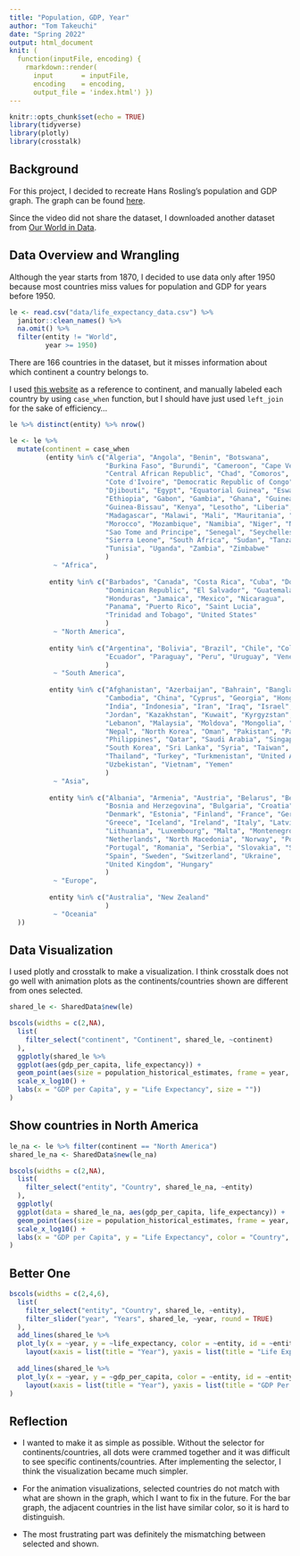 ```yaml
---
title: "Population, GDP, Year"
author: "Tom Takeuchi"
date: "Spring 2022"
output: html_document
knit: (
  function(inputFile, encoding) { 
    rmarkdown::render( 
      input       = inputFile, 
      encoding    = encoding,
      output_file = 'index.html') })
---
```


```r
knitr::opts_chunk$set(echo = TRUE)
library(tidyverse)
library(plotly)
library(crosstalk)
```

## Background

For this project, I decided to recreate Hans Rosling's population and GDP graph. The graph can be found [here](https://www.youtube.com/watch?v=jbkSRLYSojo&ab_channel=BBC). 

Since the video did not share the dataset, I downloaded another dataset from [Our World in Data](https://ourworldindata.org/grapher/life-expectancy-vs-gdp-per-capita). 

## Data Overview and Wrangling

Although the year starts from 1870, I decided to use data only after 1950 because most countries miss values for population and GDP for years before 1950.


```r
le <- read.csv("data/life_expectancy_data.csv") %>% 
  janitor::clean_names() %>% 
  na.omit() %>% 
  filter(entity != "World",
         year >= 1950) 
```

There are 166 countries in the dataset, but it misses information about which continent a country belongs to.

I used [this website](https://statisticstimes.com/geography/countries-by-continents.php) as a reference to continent, and manually labeled each country by using `case_when` function, but I should have just used `left_join` for the sake of efficiency...

```r
le %>% distinct(entity) %>% nrow()
```

```r
le <- le %>% 
  mutate(continent = case_when
         (entity %in% c("Algeria", "Angola", "Benin", "Botswana",
                        "Burkina Faso", "Burundi", "Cameroon", "Cape Verde",
                        "Central African Republic", "Chad", "Comoros", "Congo",
                        "Cote d'Ivoire", "Democratic Republic of Congo",
                        "Djibouti", "Egypt", "Equatorial Guinea", "Eswatini",
                        "Ethiopia", "Gabon", "Gambia", "Ghana", "Guinea",
                        "Guinea-Bissau", "Kenya", "Lesotho", "Liberia", "Libya",
                        "Madagascar", "Malawi", "Mali", "Mauritania", "Mauritius", 
                        "Morocco", "Mozambique", "Namibia", "Niger", "Nigeria", "Rwanda",
                        "Sao Tome and Principe", "Senegal", "Seychelles",
                        "Sierra Leone", "South Africa", "Sudan", "Tanzania", "Togo",
                        "Tunisia", "Uganda", "Zambia", "Zimbabwe"
                        )
           ~ "Africa",
           
          entity %in% c("Barbados", "Canada", "Costa Rica", "Cuba", "Dominica",
                        "Dominican Republic", "El Salvador", "Guatemala", "Haiti",
                        "Honduras", "Jamaica", "Mexico", "Nicaragua",
                        "Panama", "Puerto Rico", "Saint Lucia", 
                        "Trinidad and Tobago", "United States"
                        ) 
           ~ "North America",
           
          entity %in% c("Argentina", "Bolivia", "Brazil", "Chile", "Colombia",
                        "Ecuador", "Paraguay", "Peru", "Uruguay", "Venezuela"
                        ) 
           ~ "South America",
           
          entity %in% c("Afghanistan", "Azerbaijan", "Bahrain", "Bangladesh",
                        "Cambodia", "China", "Cyprus", "Georgia", "Hong Kong",
                        "India", "Indonesia", "Iran", "Iraq", "Israel", "Japan",
                        "Jordan", "Kazakhstan", "Kuwait", "Kyrgyzstan", "Laos",
                        "Lebanon", "Malaysia", "Moldova", "Mongolia", "Myanmar",
                        "Nepal", "North Korea", "Oman", "Pakistan", "Palestine",
                        "Philippines", "Qatar", "Saudi Arabia", "Singapore",
                        "South Korea", "Sri Lanka", "Syria", "Taiwan", "Tajikistan",
                        "Thailand", "Turkey", "Turkmenistan", "United Arab Emirates",
                        "Uzbekistan", "Vietnam", "Yemen"
                        ) 
           ~ "Asia",
           
          entity %in% c("Albania", "Armenia", "Austria", "Belarus", "Belgium",
                        "Bosnia and Herzegovina", "Bulgaria", "Croatia", "Czechia",
                        "Denmark", "Estonia", "Finland", "France", "Germany", 
                        "Greece", "Iceland", "Ireland", "Italy", "Latvia",
                        "Lithuania", "Luxembourg", "Malta", "Montenegro",
                        "Netherlands", "North Macedonia", "Norway", "Poland",
                        "Portugal", "Romania", "Serbia", "Slovakia", "Slovenia",
                        "Spain", "Sweden", "Switzerland", "Ukraine", 
                        "United Kingdom", "Hungary"
                        ) 
           ~ "Europe",
           
          entity %in% c("Australia", "New Zealand"
                        ) 
           ~ "Oceania"
  ))
```

## Data Visualization

I used plotly and crosstalk to make a visualization.  I think crosstalk does not go well with animation plots as the continents/countries shown are different from ones selected.

```r
shared_le <- SharedData$new(le)

bscols(widths = c(2,NA),
  list(
    filter_select("continent", "Continent", shared_le, ~continent)
  ),
  ggplotly(shared_le %>% 
  ggplot(aes(gdp_per_capita, life_expectancy)) +
  geom_point(aes(size = population_historical_estimates, frame = year, ids = entity, color = continent)) +
  scale_x_log10() +
  labs(x = "GDP per Capita", y = "Life Expectancy", size = ""))
)
```

## Show countries in North America

```r
le_na <- le %>% filter(continent == "North America")
shared_le_na <- SharedData$new(le_na)

bscols(widths = c(2,NA),
  list(
    filter_select("entity", "Country", shared_le_na, ~entity)
  ),
  ggplotly(
  ggplot(data = shared_le_na, aes(gdp_per_capita, life_expectancy)) +
  geom_point(aes(size = population_historical_estimates, frame = year, color = entity)) +
  scale_x_log10() +
  labs(x = "GDP per Capita", y = "Life Expectancy", color = "Country", size = ""))
)
```

## Better One

```r
bscols(widths = c(2,4,6),
  list(
    filter_select("entity", "Country", shared_le, ~entity),
    filter_slider("year", "Years", shared_le, ~year, round = TRUE)
  ),
  add_lines(shared_le %>%
  plot_ly(x = ~year, y = ~life_expectancy, color = ~entity, id = ~entity), showlegend = FALSE) %>% 
    layout(xaxis = list(title = "Year"), yaxis = list(title = "Life Expectancy")),
  
  add_lines(shared_le %>%
  plot_ly(x = ~year, y = ~gdp_per_capita, color = ~entity, id = ~entity) %>% 
    layout(xaxis = list(title = "Year"), yaxis = list(title = "GDP Per Capita")))
)
```


## Reflection

* I wanted to make it as simple as possible. Without the selector for continents/countries, all dots were crammed together and it was difficult to see specific continents/countries. After implementing the selector, I think the visualization became much simpler.

* For the animation visualizations, selected countries do not match with what are shown in the graph, which I want to fix in the future. For the bar graph, the adjacent countries in the list have similar color, so it is hard to distinguish.

* The most frustrating part was definitely the mismatching between selected and shown.
